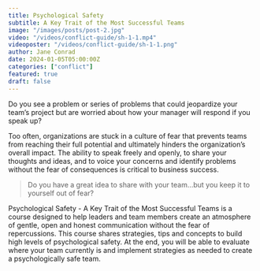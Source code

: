 ```yaml
---
title: Psychological Safety
subtitle: A Key Trait of the Most Successful Teams
image: "/images/posts/post-2.jpg"
video: "/videos/conflict-guide/sh-1-1.mp4"
videoposter: "/videos/conflict-guide/sh-1-1.png"
author: Jane Conrad
date: 2024-01-05T05:00:00Z
categories: ["conflict"]
featured: true
draft: false
---
```


Do you see a problem or series of problems that could jeopardize your team’s project but are worried about how your manager will respond if you speak up?

Too often, organizations are stuck in a culture of fear that prevents teams from reaching their full potential and ultimately hinders the organization’s overall impact. The ability to speak freely and openly, to share your thoughts and ideas, and to voice your concerns and identify problems without the fear of consequences is critical to business success.

<Blockquote name="Giuseppe De Palo">
  Do you have a great idea to share with your team…but you keep it to yourself out of fear?
</Blockquote>

Psychological Safety - A Key Trait of the Most Successful Teams is a course designed to help leaders and team members create an atmosphere of gentle, open and honest communication without the fear of repercussions. This course shares strategies, tips and concepts to build high levels of psychological safety. At the end, you will be able to evaluate where your team currently is and implement strategies as needed to create a psychologically safe team.
